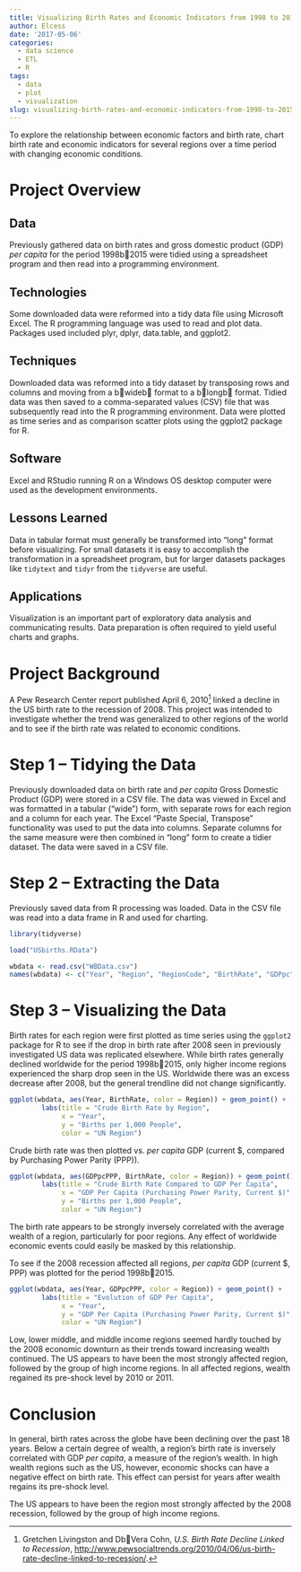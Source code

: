 ---
title: Visualizing Birth Rates and Economic Indicators from 1998 to 2015
author: Elcess
date: '2017-05-06'
categories:
  - data science
  - ETL
  - R
tags:
  - data
  - plot
  - visualization
slug: visualizing-birth-rates-and-economic-indicators-from-1998-to-2015
---

To explore the relationship between economic factors and birth rate, chart birth rate and economic indicators for several regions over a time period with changing economic conditions.  


# Project Overview  

## Data  

Previously gathered data on birth rates and gross domestic product (GDP) *per capita* for the period 1998b 2015 were tidied using a spreadsheet program and then read into a programming environment.  

## Technologies  

Some downloaded data were reformed into a tidy data file using Microsoft Excel. The R programming language was used to read and plot data. Packages used included plyr, dplyr, data.table, and ggplot2.  

## Techniques  

Downloaded data was reformed into a tidy dataset by transposing rows and columns and moving from a b wideb  format to a b longb  format. Tidied data was then saved to a comma-separated values (CSV) file that was subsequently read into the R programming environment. Data were plotted as time series and as comparison scatter plots using the ggplot2 package for R.  

## Software  

Excel and RStudio running R on a Windows OS desktop computer were used as the development environments.  

## Lessons Learned  

Data in tabular format must generally be transformed into "long" format before visualizing. For small datasets it is easy to accomplish the transformation in a spreadsheet program, but for larger datasets packages like `tidytext` and `tidyr` from the `tidyverse` are useful.

## Applications  

Visualization is an important part of exploratory data analysis and communicating results. Data preparation is often required to yield useful charts and graphs.  

# Project Background {#Background}  

A Pew Research Center report published April 6, 2010[^1] linked a decline in the US birth rate to the recession of 2008. This project was intended to investigate whether the trend was generalized to other regions of the world and to see if the birth rate was related to economic conditions.  

[^1]: Gretchen Livingston and Db Vera Cohn, *U.S. Birth Rate Decline Linked to Recession*,  <http://www.pewsocialtrends.org/2010/04/06/us-birth-rate-decline-linked-to-recession/>.  

# Step 1 -- Tidying the Data {#Step1}  

Previously downloaded data on birth rate and *per capita* Gross Domestic Product (GDP) were stored in a CSV file. The data was viewed in Excel and was formatted in a tabular ("wide") form, with separate rows for each region and a column for each year. The Excel "Paste Special, Transpose" functionality was used to put the data into columns. Separate columns for the same measure were then combined in "long" form to create a tidier dataset. The data were saved in a CSV file.  

# Step 2 -- Extracting the Data {#Step2}  

Previously saved data from R processing was loaded. Data in the CSV file was read into a data frame in R and used for charting.  

```{r read-data, results='hide'}
library(tidyverse)

load("USbirths.RData")

wbdata <- read.csv("WBData.csv")
names(wbdata) <- c("Year", "Region", "RegionCode", "BirthRate", "GDPpc", "GDPpcPPP")

```

# Step 3 -- Visualizing the Data {#Step3}  

Birth rates for each region were first plotted as time series using the `ggplot2` package for R to see if the drop in birth rate after 2008 seen in previously investigated US data was replicated elsewhere. While birth rates generally declined worldwide for the period 1998b 2015, only higher income regions experienced the sharp drop seen in the US. Worldwide there was an excess decrease after 2008, but the general trendline did not change significantly.  

```{r}
ggplot(wbdata, aes(Year, BirthRate, color = Region)) + geom_point() +
        labs(title = "Crude Birth Rate by Region",
             x = "Year",
             y = "Births per 1,000 People",
             color = "UN Region")
```

Crude birth rate was then plotted vs. *per capita* GDP (current $, compared by Purchasing Power Parity (PPP)). 

```{r}
ggplot(wbdata, aes(GDPpcPPP, BirthRate, color = Region)) + geom_point() +
        labs(title = "Crude Birth Rate Compared to GDP Per Capita",
             x = "GDP Per Capita (Purchasing Power Parity, Current $)",
             y = "Births per 1,000 People",
             color = "UN Region")
```

The birth rate appears to be strongly inversely correlated with the average wealth of a region, particularly for poor regions. Any effect of worldwide economic events could easily be masked by this relationship.  

To see if the 2008 recession affected all regions, *per capita* GDP (current $, PPP) was plotted for the period 1998b 2015.  

```{r}
ggplot(wbdata, aes(Year, GDPpcPPP, color = Region)) + geom_point() +
        labs(title = "Evolution of GDP Per Capita",
             x = "Year",
             y = "GDP Per Capita (Purchasing Power Parity, Current $)",
             color = "UN Region")
```

Low, lower middle, and middle income regions seemed hardly touched by the 2008 economic downturn as their trends toward increasing wealth continued. The US appears to have been the most strongly affected region, followed by the group of high income regions. In all affected regions, wealth regained its pre-shock level by 2010 or 2011.  

# Conclusion {#Conclusion}  

In general, birth rates across the globe have been declining over the past 18 years. Below a certain degree of wealth, a region's birth rate is inversely correlated with GDP *per capita*, a measure of the region's wealth. In high wealth regions such as the US, however, economic shocks can have a negative effect on birth rate. This effect can persist for years after wealth regains its pre-shock level.

The US appears to have been the region most strongly affected by the 2008 recession, followed by the group of high income regions.
